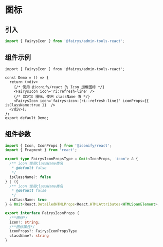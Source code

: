 # 图标

## 引入

```ts
import { FairysIcon } from '@fairys/admin-tools-react';
```

## 组件示例

```tsx
import { FairysIcon } from '@fairys/admin-tools-react';

const Demo = () => {
  return (<div>
    {/* 使用 @iconify/react 的 Icon 加载图标 */}
    <FairysIcon icon='ri:refresh-line' />
    {/* 自定义 图标，使用 className 值 */}
    <FairysIcon icon='fairys:icon-[ri--refresh-line]' iconProps={{ isClassName:true }}  />
  </div>);
};
export default Demo;

```

## 组件参数

```ts
import { Icon, IconProps } from '@iconify/react';
import { Fragment } from 'react';

export type FairysIconPropsType = Omit<IconProps, 'icon'> & {
  /** icon 使用className类名
   * @default false
   */
  isClassName?: false
} | ({
  /** icon 使用className类名
   * @default false
   */
  isClassName: true
} & Omit<React.DetailedHTMLProps<React.HTMLAttributes<HTMLSpanElement>, HTMLSpanElement>, "ref">)

export interface FairysIconProps {
  /**图标*/
  icon?: string;
  /**图标属性*/
  iconProps?: FairysIconPropsType
  className?: string
}

```

